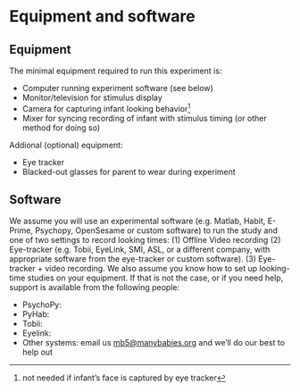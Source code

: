 # Equipment and software

## Equipment
The minimal equipment required to run this experiment is:

* Computer running experiment software (see below)
* Monitor/television for stimulus display 
* Camera for capturing infant looking behavior^[not needed if infant's face is captured by eye tracker] 
* Mixer for syncing recording of infant with stimulus timing (or other method for doing so)

Addional (optional) equipment:

* Eye tracker
* Blacked-out glasses for parent to wear during experiment



## Software
We assume you will use an experimental software (e.g. Matlab, Habit, E-Prime, Psychopy, OpenSesame or custom software) to run the study and one of two settings to record looking times: (1) Offline Video recording (2) Eye-tracker (e.g. Tobii, EyeLink, SMI, ASL, or a different company, with appropriate software from the eye-tracker or custom software). (3) Eye-tracker + video recording. We also assume you know how to set up looking-time studies on your equipment. If that is not the case, or if you need help, support is available from the following people: 

* PsychoPy: 
* PyHab: 
* Tobii: 
* Eyelink: 
* Other systems: email us [mb5@manybabies.org](mailto:mb5@manybabies.org) and we’ll do our best to help out
